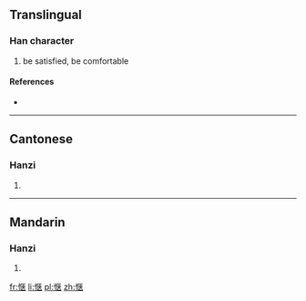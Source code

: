 {{also|愜}}
==Translingual==

===Han character===
{{Han char|rn=61|rad=心|as=08|sn=11|four=|canj=心尸大廿 (PSKT)}}

# be satisfied, be comfortable

====References====
* {{Han ref|kx=0392.181|hdz=42313.020|uh=60EC|ud=24812}}

----

==Cantonese==

===Hanzi===
{{yue-hanzi|jyut=|y=hip3|tra=愜}}

# {{defn|lang=yue|sort=心08}}

----

==Mandarin==

===Hanzi===
{{cmn-hanzi|tra=愜|pin=[[qiè]] ([[qie4]])|wg=ch'ieh<sup>4</sup>}}

# {{defn|lang=cmn|sort=心08}}

[[fr:惬]]
[[li:惬]]
[[pl:惬]]
[[zh:惬]]